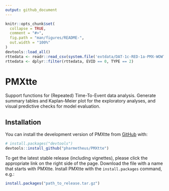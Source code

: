 ```yaml
---
output: github_document
---
```

<!-- README.md is generated from README.Rmd. Please edit that file -->
```r
knitr::opts_chunk$set(
  collapse = TRUE,
  comment = "#>",
  fig.path = "man/figures/README-",
  out.width = "100%"
)
devtools::load_all()
rttedata <- readr::read_csv(system.file('extdata/DAT-1c-RED-1a-PMX-WOWTTE-PFPMX-1.csv', package= 'PMXtte'), show_col_types = FALSE)
rttedata <- dplyr::filter(rttedata, EVID == 0, TYPE == 2)

```
# PMXtte
Support functions for (Repeated) Time-To-Event data analysis. Generate summary tables and Kaplan-Meier plot for the exploratory analyses, and visual predictive checks for model evaluation. 

## Installation
You can install the development version of PMXtte from [GitHub](https://github.com/) with:

``` r
# install.packages("devtools")
devtools::install_github("pharmetheus/PMXtte")
```
To get the latest stable release (including vignettes), please click the appropriate link on the right side of the page. Download the file with a name that starts with PMXtte. Install PMXtte with the `install.packages` command, e.g.:

```r
install.packages("path_to_release.tar.gz")
```


